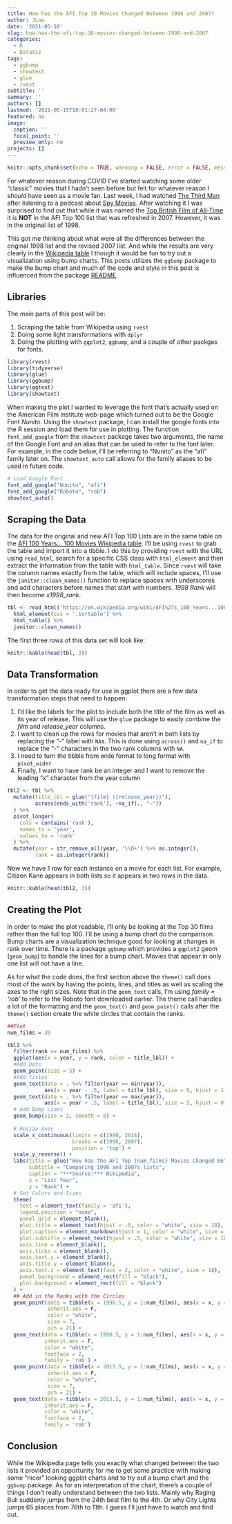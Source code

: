```yaml
---
title: How has the AFI Top 30 Movies Changed Between 1998 and 2007?
author: JLaw
date: '2021-05-16'
slug: how-has-the-afi-top-30-movies-changed-between-1998-and-2007
categories:
  - R
  - DataViz
tags:
  - ggbump
  - showtext
  - glue
  - rvest
subtitle: ''
summary: ''
authors: []
lastmod: '2021-05-15T18:01:27-04:00'
featured: no
image:
  caption: ''
  focal_point: ''
  preview_only: no
projects: []
---
```


```r
knitr::opts_chunk$set(echo = TRUE, warning = FALSE, error = FALSE, message = FALSE)
```

For whatever reason during COVID I've started watching some older "classic" movies that I hadn't seen before but felt for whatever reason I *should* have seen as a movie fan.  Last week, I had watched [The Third Man](https://www.imdb.com/title/tt0041959/) after listening to a podcast about [Spy Movies](https://www.theringer.com/2021/5/4/22418490/top-five-spy-movies-and-without-remorse).  After watching it I was surprised to find out that while it was named the [Top British Film of All-Time](https://en.wikipedia.org/wiki/BFI_Top_100_British_films) it is **NOT** in the AFI Top 100 list that was refreshed in 2007.  However, it was in the original list of 1998.

This got me thinking about what were all the differences between the original 1998 list and the revised 2007 list.  And while the results are very clearly in the [Wikipedia table](https://en.wikipedia.org/wiki/AFI%27s_100_Years...100_Movies) I though it would be fun to try out a visualization using bump charts.  This posts utilizes the `ggbump` package to make the bump chart and much of the code and style in this post is influenced from the package [README](https://cran.r-project.org/web/packages/ggbump/readme/README.html).

## Libraries

The main parts of this post will be: 

1. Scraping the table from Wikipedia using `rvest`
2. Doing some light transformations with `dplyr`
3. Doing the plotting with `ggplot2`, `ggbump`, and a couple of other packges for fonts.

```r
library(rvest)
library(tidyverse)
library(glue)
library(ggbump)
library(ggtext)
library(showtext)
```

When making the plot I wanted to leverage the font that's actually used on the American Film Institute web-page which turned out to be the Google Font *Nunito*.  Using the `showtext` package, I can install the google fonts into the R session and load them for use in plotting.  The function `font_add_google` from the `showtext` package takes two arguments, the name of the Google Font and an alias that can be used to refer to the font later.  For example, in the code below, I'll be referring to "Nunito" as the "afi" family later on.  The `showtext_auto` call allows for the family aliases to be used in future code.

```r
# Load Google Font
font_add_google("Nunito", "afi")
font_add_google("Roboto", "rob")
showtext_auto()
```

## Scraping the Data

The data for the original and new AFI Top 100 Lists are in the same table on the [AFI 100 Years... 100 Movies Wikipedia table](https://en.wikipedia.org/wiki/AFI%27s_100_Years...100_Movies).  I'll be using `rvest` to grab the table and import it into a tibble.  I do this by providing `rvest` with the URL using `read_html`, search for a specific CSS class with `html_element` and then extract the information from the table with `html_table`.  Since `rvest` will take the column names exactly from the table, which will include spaces, I'll use the `janitor::clean_names()` function to replace spaces with underscores and add characters before names that start with numbers.  *1998 Rank* will then become *x1998_rank*.

```r
tbl <- read_html('https://en.wikipedia.org/wiki/AFI%27s_100_Years...100_Movies') %>%
  html_element(css = '.sortable') %>%
  html_table() %>%
  janitor::clean_names()
```

The first three rows of this data set will look like:
```r
knitr::kable(head(tbl, 3))
```

## Data Transformation

In order to get the data ready for use in ggplot there are a few data transformation steps that need to happen:

1. I'd like the labels for the plot to include both the title of the film as well as its year of release.  This will use the `glue` package to easily combine the *film* and *release_year* columns.
2. I want to clean up the rows for movies that aren't in both lists by replacing the "-" label with `NA`s.  This is done using `across()` and `na_if` to replace the "-" characters in the two rank columns with `NA`.
3. I need to turn the tibble from wide format to long format with `pivot_wider`
4. Finally, I want to have rank be an integer and I want to remove the leading "x" character from the year column

```r
tbl2 <- tbl %>% 
  mutate(title_lbl = glue("{film} ({release_year})"),
         across(ends_with('rank'), ~na_if(., "—"))
  ) %>%
  pivot_longer(
    cols = contains('rank'),
    names_to = 'year',
    values_to = 'rank'
  ) %>%
  mutate(year = str_remove_all(year, '\\D+') %>% as.integer(),
         rank = as.integer(rank))
```

Now we have 1 row for each instance on a movie for each list.  For example, Citizen Kane appears in both lists so it appears in two rows in the data.

```r
knitr::kable(head(tbl2, 3))
```

## Creating the Plot

In order to make the plot readable, I'll only be looking at the Top 30 films rather than the full top 100.  I'll be using a bump chart do the comparison.  Bump charts are a visualization technique good for looking at changes in rank over time.  There is a package `ggbump` which provides a `ggplot2` geom (`geom_bump`) to handle the lines for a bump chart.  Movies that appear in only one list will not have a line.

As for what the code does, the first section above the `theme()` call does most of the work by having the points, lines, and titles as well as scaling the axes to the right sizes.  Note that in the `geom_text` calls, I'm using *family = 'rob'* to refer to the Roboto font downloaded earlier.  The theme call handles a lot of the formatting and the `geom_text()` and `geom_point()` calls after the `theme()` section create the white circles that contain the ranks.

```r
##Plot
num_films = 30

tbl2 %>%
  filter(rank <= num_films) %>%
  ggplot(aes(x = year, y = rank, color = title_lbl)) +
  #Add Dots
  geom_point(size = 5) +
  #Add Titles
  geom_text(data = . %>% filter(year == min(year)),
            aes(x = year - .5, label = title_lbl), size = 5, hjust = 1, family = 'rob') +
  geom_text(data = . %>% filter(year == max(year)),
            aes(x = year + .5, label = title_lbl), size = 5, hjust = 0, family = 'rob') +
  # Add Bump Lines
  geom_bump(size = 2, smooth = 8) +
  
  # Resize Axes
  scale_x_continuous(limits = c(1990, 2014),
                     breaks = c(1998, 2007),
                     position = 'top') +
  scale_y_reverse() +
  labs(title = glue("How has the AFI Top {num_films} Movies Changed Between Lists"),
       subtitle = "Comparing 1998 and 2007s lists",
       caption = "***Source:*** Wikipedia",
       x = "List Year",
       y = "Rank") + 
  # Set Colors and Sizes
  theme(
    text = element_text(family = 'afi'),
    legend.position = "none",
    panel.grid = element_blank(),
    plot.title = element_text(hjust = .5, color = "white", size = 20),
    plot.caption = element_markdown(hjust = 1, color = "white", size = 12),
    plot.subtitle = element_text(hjust = .5, color = "white", size = 18),
    axis.line = element_blank(),
    axis.ticks = element_blank(),
    axis.text.y = element_blank(),
    axis.title.y = element_blank(),
    axis.text.x = element_text(face = 2, color = "white", size = 18),
    panel.background = element_rect(fill = "black"),
    plot.background = element_rect(fill = "black")
  ) + 
  ## Add in the Ranks with the Circles
  geom_point(data = tibble(x = 1990.5, y = 1:num_films), aes(x = x, y = y), 
             inherit.aes = F,
             color = "white",
             size = 7,
             pch = 21) +
  geom_text(data = tibble(x = 1990.5, y = 1:num_films), aes(x = x, y = y, label = y), 
            inherit.aes = F,
            color = "white",
            fontface = 2,
            family = 'rob') + 
  geom_point(data = tibble(x = 2013.5, y = 1:num_films), aes(x = x, y = y), 
             inherit.aes = F,
             color = "white",
             size = 7,
             pch = 21) +
  geom_text(data = tibble(x = 2013.5, y = 1:num_films), aes(x = x, y = y, label = y), 
            inherit.aes = F,
            color = "white",
            fontface = 2,
            family = 'rob') 

```

## Conclusion

While the Wikipedia page tells you exactly what changed between the two lists it provided an opportunity for me to get some practice with making some "nicer" looking ggplot charts and to try out a bump chart and the `ggbump` package.  As for an interpretation of the chart, there's a couple of things I don't really understand between the two lists.  Mainly why Raging Bull suddenly jumps from the 24th best film to the 4th.  Or why City Lights jumps 65 places from 76th to 11th.  I guess I'll just have to watch and find out.
